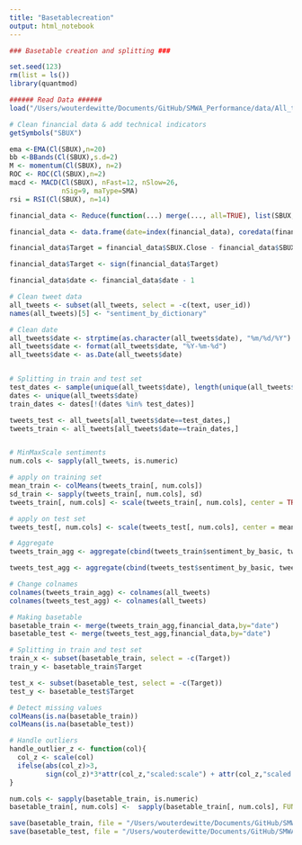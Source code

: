 ```yaml
---
title: "Basetablecreation"
output: html_notebook
---
```



```r
### Basetable creation and splitting ###

set.seed(123)
rm(list = ls())
library(quantmod)

###### Read Data ######
load("/Users/wouterdewitte/Documents/GitHub/SMWA_Performance/data/All_tweets_with_sentiment.RData")

```

```r
# Clean financial data & add technical indicators
getSymbols("SBUX")

ema <-EMA(Cl(SBUX),n=20)
bb <-BBands(Cl(SBUX),s.d=2)
M <- momentum(Cl(SBUX), n=2)
ROC <- ROC(Cl(SBUX),n=2)
macd <- MACD(Cl(SBUX), nFast=12, nSlow=26,
             nSig=9, maType=SMA)
rsi = RSI(Cl(SBUX), n=14)

financial_data <- Reduce(function(...) merge(..., all=TRUE), list(SBUX, ema, bb,M,ROC,macd,rsi))

financial_data <- data.frame(date=index(financial_data), coredata(financial_data))

financial_data$Target = financial_data$SBUX.Close - financial_data$SBUX.Open

financial_data$Target <- sign(financial_data$Target)

financial_data$date <- financial_data$date - 1
```

```r
# Clean tweet data
all_tweets <- subset(all_tweets, select = -c(text, user_id))
names(all_tweets)[5] <- "sentiment_by_dictionary"

# Clean date
all_tweets$date <- strptime(as.character(all_tweets$date), "%m/%d/%Y")
all_tweets$date <- format(all_tweets$date, "%Y-%m-%d")
all_tweets$date <- as.Date(all_tweets$date)


# Splitting in train and test set
test_dates <- sample(unique(all_tweets$date), length(unique(all_tweets$date))*0.2)
dates <- unique(all_tweets$date)
train_dates <- dates[!(dates %in% test_dates)]

tweets_test <- all_tweets[all_tweets$date==test_dates,]
tweets_train <- all_tweets[all_tweets$date==train_dates,]


# MinMaxScale sentiments
num.cols <- sapply(all_tweets, is.numeric)

# apply on training set
mean_train <- colMeans(tweets_train[, num.cols])
sd_train <- sapply(tweets_train[, num.cols], sd)
tweets_train[, num.cols] <- scale(tweets_train[, num.cols], center = TRUE, scale = TRUE)

# apply on test set
tweets_test[, num.cols] <- scale(tweets_test[, num.cols], center = mean_train, scale = sd_train)

# Aggregate
tweets_train_agg <- aggregate(cbind(tweets_train$sentiment_by_basic, tweets_train$sentiment_weighted_mixed, tweets_train$sentiment_average_mean, tweets_train$sentiment_by_dictionary) ~ tweets_train$date, tweets_train, mean)

tweets_test_agg <- aggregate(cbind(tweets_test$sentiment_by_basic, tweets_test$sentiment_weighted_mixed, tweets_test$sentiment_average_mean, tweets_test$sentiment_by_dictionary) ~ tweets_test$date, tweets_test, mean)

# Change colnames
colnames(tweets_train_agg) <- colnames(all_tweets)
colnames(tweets_test_agg) <- colnames(all_tweets)
```

```r
# Making basetable
basetable_train <- merge(tweets_train_agg,financial_data,by="date")
basetable_test <- merge(tweets_test_agg,financial_data,by="date")
```

```r
# Splitting in train and test set
train_x <- subset(basetable_train, select = -c(Target))
train_y <- basetable_train$Target

test_x <- subset(basetable_test, select = -c(Target))
test_y <- basetable_test$Target
```

```r
# Detect missing values
colMeans(is.na(basetable_train))
colMeans(is.na(basetable_test))

# Handle outliers
handle_outlier_z <- function(col){
  col_z <- scale(col)
  ifelse(abs(col_z)>3,
         sign(col_z)*3*attr(col_z,"scaled:scale") + attr(col_z,"scaled:center"), col)
}

num.cols <- sapply(basetable_train, is.numeric)
basetable_train[, num.cols] <-  sapply(basetable_train[, num.cols], FUN = handle_outlier_z)
```


```r
save(basetable_train, file = "/Users/wouterdewitte/Documents/GitHub/SMWA_Performance/data/basetable_train.RData")
save(basetable_test, file = "/Users/wouterdewitte/Documents/GitHub/SMWA_Performance/data/basetable_test.RData")
```




